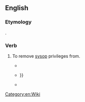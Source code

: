 ==English==
===Etymology===
{{prefix|de|sysop|lang=en}}.
===Verb===
{{en-verb|desysops|desysopping|desysopped}}
# {{label|en|Wiktionary and WMF jargon}} To remove [[sysop]] privileges from.
#* {{quote-newsgroup|year=2010|date=6 July|author=Eric Stevens (quoting Wikipedia Arbitration Committee)|title=Re: Wikipedia Accuracy|url=https://groups.google.com/forum/#!original/soc.history.ancient/gMDHRTQ3_XU/3UF4bovryqcJ|newsgroup=soc.history.ancient|passage=William M. Connolley '''desysopped'''}}
#* {{quote-newsgroup|year=2010|date=6 December|author=robert bristow-johnson|title=boy, is *this* OT.  but i'm game. (was Re: Imbecility)|url=https://groups.google.com/forum/#!original/comp.dsp/NsOexfSQw5k/A1MaN71StUoJ|newsgroup=comp.dsp|passage=i'll admit that i am flypaper for abusive admins. it's because i simply don't take shit from them.  some of these abusive admins were  eventually '''desysopped''' {{…}}}}
#* {{quote-newsgroup|year=2011|date=5 August|author=Ding Dong [username]|title=Re: All My Details|url=https://groups.google.com/forum/#!original/uk.legal/Sh4IXZw5zr8/VpG03E1KVgAJ|newsgroup=uk.legal|passage=Eventually he'll be '''desysopped''' for good, and that will be a wonderful day for reason and honesty on the Internet.}}
[[Category:en:Wiki]]
